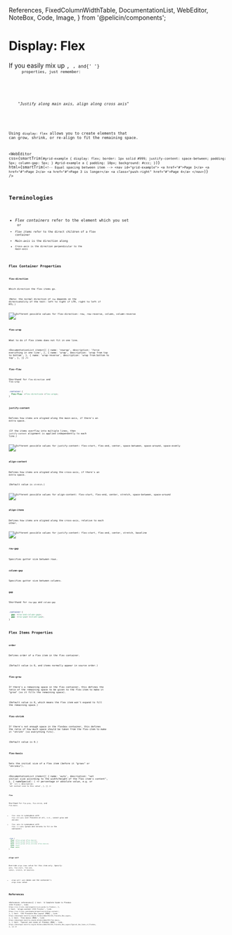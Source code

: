   References,
  FixedColumnWidthTable,
  DocumentationList,
  WebEditor,
  NoteBox,
  Code,
  Image,
} from '@pelicin/components';

<MetadataConfigurer title="Display: Flex" dateCreated="2021-02-25" />

# Display: Flex

<NoteBox type="info">
  <p>
    If you easily mix up <Code str="justify-content" />, <Code str="align-content" />, and{' '}
    <Code str="align-items" /> properties, just remember:
  </p>
  <p>
    <em>"Justify along main axis, align along cross axis"</em>
  </p>
</NoteBox>

Using `display: flex` allows you to create elements that can grow, shrink, or re-align to fit the remaining space.

<WebEditor
  css={smartTrim(`
    #grid-example {
      display: flex;
      border: 1px solid #999;
      justify-content: space-between;
      padding: 5px;
      column-gap: 5px;
    }
    #grid-example a {
      padding: 10px;
      background: #ccc;
    }
  `)}
  html={smartTrim(`
    <!-- Equal spacing between item -->
    <nav id="grid-example">
      <a href="#">Page 1</a>
      <a href="#">Page 2</a>
      <a href="#">Page 3 is longer</a>
      <a class="push-right" href="#">Page 4</a>
    </nav>
  `)}
/>

## Terminologies

- <dfn>Flex containers</dfn> refer to the element which you set <Code str="display: flex" /> or <Code str="display: inline-flex" />
- <dfn>Flex items</dfn> refer to the direct children of a flex container
- <dfn>Main-axis</dfn> is the direction along <Code str="flex-direction" />
- <dfn>Cross-axis</dfn> is the direction perpendicular to the main-axis

## Flex Container Properties

### `flex-direction`

Which direction the flex items go.

(Note: the normal direction of `row` depends on the directionality of the text: left to right if LTR, right to left if RTL.)

<Image
  path="/res/web/css/flex-direction.png"
  alt="Different possible values for flex-direction: row, row-reverse, column, column-reverse"
/>

### `flex-wrap`

What to do if flex items does not fit in one line.

<DocumentationList
  items={[
    {
      name: 'nowrap',
      description: 'force everything in one line',
    },
    {
      name: 'wrap',
      description: 'wrap from top to bottom',
    },
    {
      name: 'wrap-reverse',
      description: 'wrap from bottom to top',
    },
  ]}
/>

### `flex-flow`

Shorthand for `flex-direction` and `flex-wrap`

```css
.container {
  flex-flow: <flex-direction> <flex-wrap>;
}
```

### `justify-content`

Defines how items are aligned along the main-axis, if there's an extra space.

(If the items overflow into multiple lines, then `justify-content` alignment is applied independently to each line.)

<Image
  path="/res/web/css/justify-content.png"
  alt="Different possible values for justify-content: flex-start, flex-end, center, space-between, space-around, space-evenly"
/>

### `align-content`

Defines how items are aligned along the cross-axis, if there's an extra space.

(Default value is `stretch`.)

<Image
  path="/res/web/css/align-content.png"
  alt="Different possible values for align-content: flex-start, flex-end, center, stretch, space-between, space-around"
/>

### `align-items`

Defines how items are aligned along the cross-axis, relative to each other.

<Image
  path="/res/web/css/align-items.png"
  alt="Different possible values for justify-content: flex-start, flex-end, center, stretch, baseline"
/>

### `row-gap`

Specifies gutter size between rows.

### `column-gap`

Specifies gutter size between columns.

### `gap`

Shorthand for `row-gap` and `column-gap`

```css
.container {
  gap: <row-and-column-gap>;
  gap: <row-gap> <column-gap>;
}
```

## Flex Items Properties

### `order`

Defines order of a flex item in the flex container.

(Default value is 0, and items normally appear in source order.)

### `flex-grow`

If there's a remaining space in the flex container, this defines the ratio of the remaining space to be given to the flex-item to make it "grow" (so it fills the remaining space).

(Default value is 0, which means the flex item won't expand to fill the remaining space.)

### `flex-shrink`

If there's not enough space in the flexbox container, this defines the ratio of how much space should be taken from the flex-item to make it "shrink" (so everything fits).

(Default value is 0.)

### `flex-basis`

Sets the initial size of a flex item (before it "grows" or "shrinks").

<DocumentationList
  items={[
    {
      name: 'auto',
      description: "set initial size according to the width/height of the flex item's content",
    },
    {
      nameSpecial: (
        <>
          percentage or absolute value, e.g. or <Code str="20%" /> or <Code str="100px" />
        </>
      ),
      description: 'set initial size to this value',
    },
  ]}
/>

### `flex`

Shorthand for `flex-grow`, `flex-shrink`, and `flex-basis`.

- `flex: none` is synonymous with `flex: 0 0 auto` (not flexible at all, i.e., cannot grow and shrink)
- `flex: auto` is synonymous with `flex: 1 1 auto` (grows and shrinks to fit in the container)

```css
.item {
  flex: <flex-grow> <flex-basis>;
  flex: <flex-grow> <flex-shrink>;
  flex: <flex-grow> <flex-shrink> <flex-basis>;
  flex: none;
  flex: auto;
}
```

### `align-self`

Override `align-items` value for this item only. Specify: `auto`, `flex-start`, `flex-end`, `center`, `stretch`, or `baseline`.

- `align-self: auto` means use the container's `align-items` value

## References

<References
  references={[
    {
      text: 'A Complete Guide to Flexbox (CSS-Tricks)',
      link: `https://css-tricks.com/snippets/css/a-guide-to-flexbox/`,
    },
    {
      text: 'align-content (CSS-Tricks)',
      link: `https://css-tricks.com/almanac/properties/a/align-content/`,
    },
    {
      text: 'CSS Flexible Box Layout (MDN)',
      link: `https://developer.mozilla.org/en-US/docs/Web/CSS/CSS_Flexible_Box_Layout`,
    },
    {
      text: 'flex-basis (MDN)',
      link: `https://developer.mozilla.org/en-US/docs/Web/CSS/flex-basis`,
    },
    {
      text: 'Typical use cases of Flexbox (MDN)',
      link: `https://developer.mozilla.org/en-US/docs/Web/CSS/CSS_Flexible_Box_Layout/Typical_Use_Cases_of_Flexbox`,
    },
  ]}
/>
